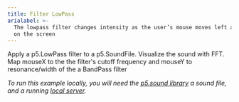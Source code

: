 ```yaml
---
title: Filter LowPass
arialabel: >-
  The lowpass filter changes intensity as the user’s mouse moves left and right
  on the screen
---
```



Apply a p5.LowPass filter to a p5.SoundFile.
Visualize the sound with FFT.
Map mouseX to the the filter's cutoff frequency
and mouseY to resonance/width of the a BandPass filter

<p><em><span class="small"> To run this example locally, you will need the
<a href="http://p5js.org/reference/#/libraries/p5.sound">p5.sound library</a>
a sound file, and a running <a href="https://github.com/processing/p5.js/wiki/Local-server">local server</a>.</span></em></p>
